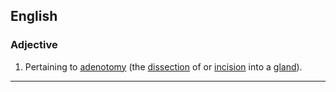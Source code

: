 ==English==

===Adjective===
#Pertaining to [[adenotomy]] (the [[dissection]] of or [[incision]] into a [[gland]]).


----
{{webster}}